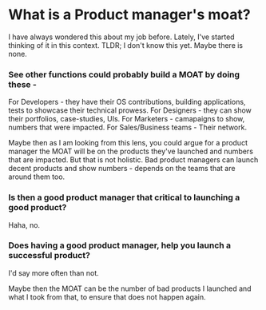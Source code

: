 # What is a Product manager's moat?
I have always wondered this about my job before. Lately, I've started thinking of it in this context. 
TLDR; I don't know this yet. Maybe there is none. 

### See other functions could probably build a MOAT by doing these -
For Developers - they have their OS contributions, building applications, tests to showcase their technical prowess. 
For Designers - they can show their portfolios, case-studies, UIs. 
For Marketers - camapaigns to show, numbers that were impacted. 
For Sales/Business teams - Their network.

Maybe then as I am looking from this lens, you could argue for a product manager the MOAT will be on the products they've launched and numbers that are impacted. 
But that is not holistic. Bad product managers can launch decent products and show numbers - depends on the teams that are around them too. 

### Is then a good product manager that critical to launching a good product?
Haha, no. 

### Does having a good product manager, help you launch a successful product? 
I'd say more often than not. 

Maybe then the MOAT can be the number of bad products I launched and what I took from that, to ensure that does not happen again. 



